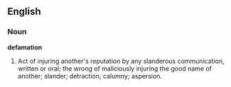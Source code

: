 ==English==

===Noun===

'''defamation'''

#Act of injuring another's reputation by any slanderous communication, written or oral; the wrong of maliciously injuring the good name of another; slander; detraction; calumny; aspersion.